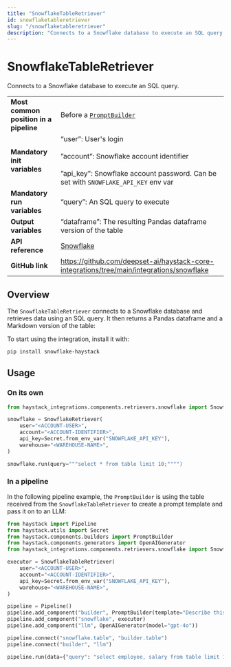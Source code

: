 ```yaml
---
title: "SnowflakeTableRetriever"
id: snowflaketableretriever
slug: "/snowflaketableretriever"
description: "Connects to a Snowflake database to execute an SQL query."
---
```


# SnowflakeTableRetriever

Connects to a Snowflake database to execute an SQL query.

|  |  |
| --- | --- |
| **Most common position in a pipeline** | Before a [`PromptBuilder`](/docs/pipeline-components/builders/promptbuilder.mdx) |
| **Mandatory init variables** | “user”: User's login  <br /> <br />”account”: Snowflake account identifier  <br /> <br />”api_key”: Snowflake account password. Can be set with `SNOWFLAKE_API_KEY` env var |
| **Mandatory run variables** | “query”: An SQL query to execute |
| **Output variables** | “dataframe”: The resulting Pandas dataframe version of the table |
| **API reference** | [Snowflake](/reference/integrations-snowflake) |
| **GitHub link** | https://github.com/deepset-ai/haystack-core-integrations/tree/main/integrations/snowflake |

## Overview

The `SnowflakeTableRetriever` connects to a Snowflake database and retrieves data using an SQL query. It then returns a Pandas dataframe and a Markdown version of the table:

To start using the integration, install it with:

```bash
pip install snowflake-haystack
```

## Usage

### On its own

```python
from haystack_integrations.components.retrievers.snowflake import SnowflakeTableRetriever

snowflake = SnowflakeRetriever(
    user="<ACCOUNT-USER>",
    account="<ACCOUNT-IDENTIFIER>",
    api_key=Secret.from_env_var("SNOWFLAKE_API_KEY"),
    warehouse="<WAREHOUSE-NAME>",
)

snowflake.run(query="""select * from table limit 10;"""")
```

### In a pipeline

In the following pipeline example, the `PromptBuilder` is using the table received from the `SnowflakeTableRetriever` to create a prompt template and pass it on to an LLM:

```python
from haystack import Pipeline
from haystack.utils import Secret
from haystack.components.builders import PromptBuilder
from haystack.components.generators import OpenAIGenerator
from haystack_integrations.components.retrievers.snowflake import SnowflakeTableRetriever

executor = SnowflakeTableRetriever(
    user="<ACCOUNT-USER>",
    account="<ACCOUNT-IDENTIFIER>",
    api_key=Secret.from_env_var("SNOWFLAKE_API_KEY"),
    warehouse="<WAREHOUSE-NAME>",
)

pipeline = Pipeline()
pipeline.add_component("builder", PromptBuilder(template="Describe this table: {{ table }}"))
pipeline.add_component("snowflake", executor)
pipeline.add_component("llm", OpenAIGenerator(model="gpt-4o"))

pipeline.connect("snowflake.table", "builder.table")
pipeline.connect("builder", "llm")

pipeline.run(data={"query": "select employee, salary from table limit 10;"})

```
